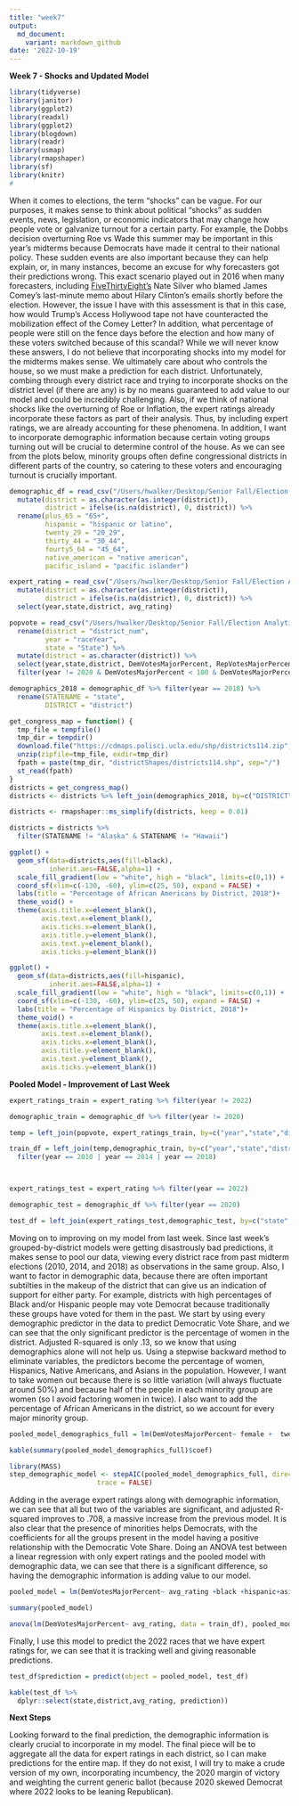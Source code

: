 ```yaml
---
title: "week7"
output:
  md_document:
    variant: markdown_github
date: '2022-10-19'
---
```

**Week 7 - Shocks and Updated Model**

```r
library(tidyverse)
library(janitor)
library(ggplot2)
library(readxl)
library(ggplot2)
library(blogdown)
library(readr)
library(usmap)
library(rmapshaper)
library(sf)
library(knitr)
# 

```
When it comes to elections, the term “shocks” can be vague. For our purposes, it makes sense to think about political “shocks” as sudden events, news, legislation, or economic indicators that may change how people vote or galvanize turnout for a certain party. For example, the Dobbs decision overturning Roe vs Wade this summer may be important in this year’s midterms because Democrats have made it central to their national policy. These sudden events are also important because they can help explain, or, in many instances, become an excuse for why forecasters got their predictions wrong. This exact scenario played out in 2016 when many forecasters, including [FiveThirtyEight’s](https://fivethirtyeight.com/features/the-comey-letter-probably-cost-clinton-the-election/) Nate Silver who blamed James Comey’s last-minute memo about Hilary Clinton’s emails shortly before the election. However, the issue I have with this assessment is that in this case, how would Trump’s Access Hollywood tape not have counteracted the mobilization effect of the Comey Letter? In addition, what percentage of people were still on the fence days before the election and how many of these voters switched because of this scandal? While we will never know these answers, I do not believe that incorporating shocks into my model for the midterms makes sense. We ultimately care about who controls the house, so we must make a prediction for each district. Unfortunately, combing through every district race and trying to incorporate shocks on the district level (if there are any) is by no means guaranteed to add value to our model and could be incredibly challenging. Also, if we think of national shocks like the overturning of Roe or Inflation, the expert ratings already incorporate these factors as part of their analysis. Thus, by including expert ratings, we are already accounting for these phenomena. In addition, I want to incorporate demographic information because certain voting groups turning out will be crucial to determine control of the house. As we can see from the plots below, minority groups often define congressional districts in different parts of the country, so catering to these voters and encouraging turnout is crucially important. 


```r
demographic_df = read_csv("/Users/hwalker/Desktop/Senior Fall/Election Analytics/electionanalytics/data/week7/demographic_2009_2020.csv") %>%
  mutate(district = as.character(as.integer(district)),
         district = ifelse(is.na(district), 0, district)) %>%
  rename(plus_65 = "65+",
         hispanic = "hispanic or latino",
         twenty_29 = "20_29",
         thirty_44 = "30_44",
         fourty5_64 = "45_64",
         native_american = "native american",
         pacific_island = "pacific islander")

expert_rating = read_csv("/Users/hwalker/Desktop/Senior Fall/Election Analytics/electionanalytics/data/week7/expert_rating.csv") %>%
  mutate(district = as.character(as.integer(district)),
         district = ifelse(is.na(district), 0, district)) %>%
  select(year,state,district, avg_rating)

popvote = read_csv("/Users/hwalker/Desktop/Senior Fall/Election Analytics/electionanalytics/data/week7/house party vote share by district 1948-2020.csv") %>%
  rename(district = "district_num",
         year = "raceYear",
         state = "State") %>% 
  mutate(district = as.character(district)) %>%
  select(year,state,district, DemVotesMajorPercent, RepVotesMajorPercent) %>%
  filter(year != 2020 & DemVotesMajorPercent < 100 & DemVotesMajorPercent > 0)
```

```r
demographics_2018 = demographic_df %>% filter(year == 2018) %>%
  rename(STATENAME = "state",
         DISTRICT = "district")

get_congress_map = function() {
  tmp_file = tempfile()
  tmp_dir = tempdir()
  download.file("https://cdmaps.polisci.ucla.edu/shp/districts114.zip", tmp_file)
  unzip(zipfile=tmp_file, exdir=tmp_dir)
  fpath = paste(tmp_dir, "districtShapes/districts114.shp", sep="/")
  st_read(fpath)
}
districts = get_congress_map()
districts <- districts %>% left_join(demographics_2018, by=c("DISTRICT", "STATENAME"))

districts <- rmapshaper::ms_simplify(districts, keep = 0.01)

districts = districts %>%
  filter(STATENAME != "Alaska" & STATENAME != "Hawaii")

```

```r
ggplot() + 
  geom_sf(data=districts,aes(fill=black),
          inherit.aes=FALSE,alpha=1) + 
  scale_fill_gradient(low = "white", high = "black", limits=c(0,1)) +
  coord_sf(xlim=c(-130, -60), ylim=c(25, 50), expand = FALSE) +  
  labs(title = "Percentage of African Americans by District, 2018")+
  theme_void() +
  theme(axis.title.x=element_blank(),
        axis.text.x=element_blank(),
        axis.ticks.x=element_blank(),
        axis.title.y=element_blank(),
        axis.text.y=element_blank(),
        axis.ticks.y=element_blank())

ggplot() + 
  geom_sf(data=districts,aes(fill=hispanic),
          inherit.aes=FALSE,alpha=1) + 
  scale_fill_gradient(low = "white", high = "black", limits=c(0,1)) +
  coord_sf(xlim=c(-130, -60), ylim=c(25, 50), expand = FALSE) +  
  labs(title = "Percentage of Hispanics by District, 2018")+
  theme_void() +
  theme(axis.title.x=element_blank(),
        axis.text.x=element_blank(),
        axis.ticks.x=element_blank(),
        axis.title.y=element_blank(),
        axis.text.y=element_blank(),
        axis.ticks.y=element_blank())
```

**Pooled Model - Improvement of Last Week**
```r
expert_ratings_train = expert_rating %>% filter(year != 2022)

demographic_train = demographic_df %>% filter(year != 2020)

temp = left_join(popvote, expert_ratings_train, by=c("year","state","district"))

train_df = left_join(temp,demographic_train, by=c("year","state","district")) %>% na.omit() %>% 
  filter(year == 2010 | year == 2014 | year == 2018)



expert_ratings_test = expert_rating %>% filter(year == 2022)

demographic_test = demographic_df %>% filter(year == 2020)

test_df = left_join(expert_ratings_test,demographic_test, by=c("state","district")) %>% na.omit()
```
Moving on to improving on my model from last week. Since last week’s grouped-by-district models were getting disastrously bad predictions, it makes sense to pool our data, viewing every district race from past midterm elections (2010, 2014, and 2018) as observations in the same group. Also, I want to factor in demographic data, because there are often important subtilties in the makeup of the district that can give us an indication of support for either party. For example, districts with high percentages of Black and/or Hispanic people may vote Democrat because traditionally these groups have voted for them in the past. We start by using every demographic predictor in the data to predict Democratic Vote Share, and we can see that the only significant predictor is the percentage of women in the district. Adjusted R-squared is only .13, so we know that using demographics alone will not help us. Using a stepwise backward method to eliminate variables, the predictors become the percentage of women, Hispanics, Native Americans, and Asians in the population. However, I want to take women out because there is so little variation (will always fluctuate around 50%) and because half of the people in each minority group are women (so I avoid factoring women in twice). I also want to add the percentage of African Americans in the district, so we account for every major minority group. 

```r
pooled_model_demographics_full = lm(DemVotesMajorPercent~ female +  twenty_29 + thirty_44 + fourty5_64 + plus_65+white+black +hispanic+native_american+asian, data = train_df)

kable(summary(pooled_model_demographics_full)$coef)

library(MASS)
step_demographic_model <- stepAIC(pooled_model_demographics_full, direction = "backward", 
                      trace = FALSE)
```
Adding in the average expert ratings along with demographic information, we can see that all but two of the variables are significant, and adjusted R-squared improves to .708, a massive increase from the previous model. It is also clear that the presence of minorities helps Democrats, with the coefficients for all the groups present in the model having a positive relationship with the Democratic Vote Share. Doing an ANOVA test between a linear regression with only expert ratings and the pooled model with demographic data, we can see that there is a significant difference, so having the demographic information is adding value to our model. 


```r
pooled_model = lm(DemVotesMajorPercent~ avg_rating +black +hispanic+asian+native_american, data = train_df)

summary(pooled_model)

anova(lm(DemVotesMajorPercent~ avg_rating, data = train_df), pooled_model)
```

Finally, I use this model to predict the 2022 races that we have expert ratings for, we can see that it is tracking well and giving reasonable predictions.
```r
test_df$prediction = predict(object = pooled_model, test_df)

kable(test_df %>% 
  dplyr::select(state,district,avg_rating, prediction))
```


**Next Steps**

Looking forward to the final prediction, the demographic information is clearly crucial to incorporate in my model. The final piece will be to aggregate all the data for expert ratings in each district, so I can make predictions for the entire map. If they do not exist, I will try to make a crude version of my own, incorporating incumbency, the 2020 margin of victory and weighting the current generic ballot (because 2020 skewed Democrat where 2022 looks to be leaning Republican). 